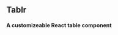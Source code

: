 
<Meta title='Tablr' component={Tablr} />

## Tablr
#### A customizeable React table component

<Canvas>
  <Story name='Default'>
    <Tablr 
      headers={['Col 1', 'Col 2', 'Col 3', 'Col 4', 'Col 5']}
      rows={[
        ['This', 'is', 'just', 'a', 'test'],
        ['This', 'is', 'also', 'a', 'test'],
        ['Just', 'a', 'little', 'more', 'data'],
        ['Row', 'number', 'four', 'right', 'here'],
      ]}
    />
  </Story>
</Canvas>